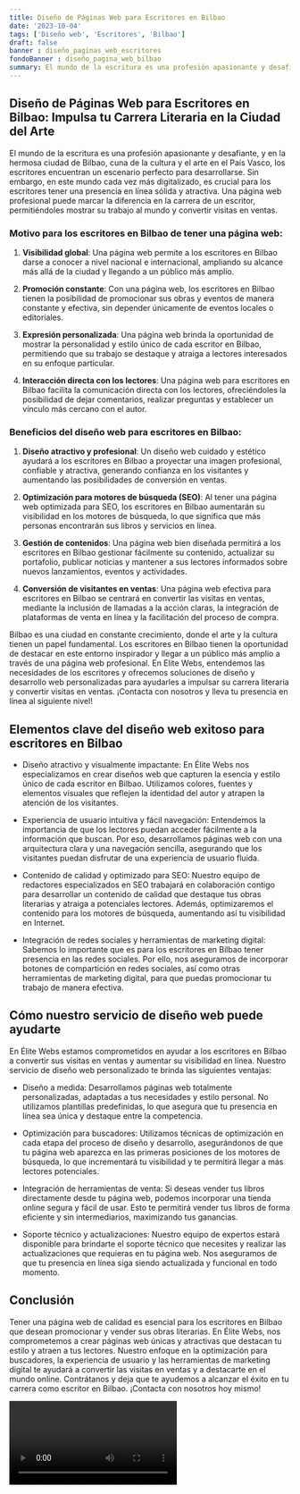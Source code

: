 ```yaml
---
title: Diseño de Páginas Web para Escritores en Bilbao
date: '2023-10-04'
tags: ['Diseño web', 'Escritores', 'Bilbao']
draft: false
banner : diseño_paginas_web_escritores
fondoBanner : diseño_pagina_web_bilbao
summary: El mundo de la escritura es una profesión apasionante y desafiante, y en la hermosa ciudad de Bilbao, cuna de la cultura y el arte en el País Vasco, los escritores encuentran un escenario perfecto para desarrollarse. Sin embargo, en este mundo cada vez más digitalizado, es crucial para los escritores tener una presencia en línea sólida y atractiva. Una página web profesional puede marcar la diferencia en la carrera de un escritor, permitiéndoles mostrar su trabajo al mundo y convertir visitas en ventas.
---
```


## Diseño de Páginas Web para Escritores en Bilbao: Impulsa tu Carrera Literaria en la Ciudad del Arte

El mundo de la escritura es una profesión apasionante y desafiante, y en la hermosa ciudad de Bilbao, cuna de la cultura y el arte en el País Vasco, los escritores encuentran un escenario perfecto para desarrollarse. Sin embargo, en este mundo cada vez más digitalizado, es crucial para los escritores tener una presencia en línea sólida y atractiva. Una página web profesional puede marcar la diferencia en la carrera de un escritor, permitiéndoles mostrar su trabajo al mundo y convertir visitas en ventas.

### Motivo para los escritores en Bilbao de tener una página web:

1. **Visibilidad global**: Una página web permite a los escritores en Bilbao darse a conocer a nivel nacional e internacional, ampliando su alcance más allá de la ciudad y llegando a un público más amplio.

2. **Promoción constante**: Con una página web, los escritores en Bilbao tienen la posibilidad de promocionar sus obras y eventos de manera constante y efectiva, sin depender únicamente de eventos locales o editoriales.

3. **Expresión personalizada**: Una página web brinda la oportunidad de mostrar la personalidad y estilo único de cada escritor en Bilbao, permitiendo que su trabajo se destaque y atraiga a lectores interesados ​​en su enfoque particular.

4. **Interacción directa con los lectores**: Una página web para escritores en Bilbao facilita la comunicación directa con los lectores, ofreciéndoles la posibilidad de dejar comentarios, realizar preguntas y establecer un vínculo más cercano con el autor.

### Beneficios del diseño web para escritores en Bilbao:

1. **Diseño atractivo y profesional**: Un diseño web cuidado y estético ayudará a los escritores en Bilbao a proyectar una imagen profesional, confiable y atractiva, generando confianza en los visitantes y aumentando las posibilidades de conversión en ventas.

2. **Optimización para motores de búsqueda (SEO)**: Al tener una página web optimizada para SEO, los escritores en Bilbao aumentarán su visibilidad en los motores de búsqueda, lo que significa que más personas encontrarán sus libros y servicios en línea.

3. **Gestión de contenidos**: Una página web bien diseñada permitirá a los escritores en Bilbao gestionar fácilmente su contenido, actualizar su portafolio, publicar noticias y mantener a sus lectores informados sobre nuevos lanzamientos, eventos y actividades.

4. **Conversión de visitantes en ventas**: Una página web efectiva para escritores en Bilbao se centrará en convertir las visitas en ventas, mediante la inclusión de llamadas a la acción claras, la integración de plataformas de venta en línea y la facilitación del proceso de compra.

Bilbao es una ciudad en constante crecimiento, donde el arte y la cultura tienen un papel fundamental. Los escritores en Bilbao tienen la oportunidad de destacar en este entorno inspirador y llegar a un público más amplio a través de una página web profesional. En Elite Webs, entendemos las necesidades de los escritores y ofrecemos soluciones de diseño y desarrollo web personalizadas para ayudarles a impulsar su carrera literaria y convertir visitas en ventas. ¡Contacta con nosotros y lleva tu presencia en línea al siguiente nivel!

<GifSeo />

<Cta />

## Elementos clave del diseño web exitoso para escritores en Bilbao

- Diseño atractivo y visualmente impactante: En Élite Webs nos especializamos en crear diseños web que capturen la esencia y estilo único de cada escritor en Bilbao. Utilizamos colores, fuentes y elementos visuales que reflejen la identidad del autor y atrapen la atención de los visitantes.

- Experiencia de usuario intuitiva y fácil navegación: Entendemos la importancia de que los lectores puedan acceder fácilmente a la información que buscan. Por eso, desarrollamos páginas web con una arquitectura clara y una navegación sencilla, asegurando que los visitantes puedan disfrutar de una experiencia de usuario fluida.

- Contenido de calidad y optimizado para SEO: Nuestro equipo de redactores especializados en SEO trabajará en colaboración contigo para desarrollar un contenido de calidad que destaque tus obras literarias y atraiga a potenciales lectores. Además, optimizaremos el contenido para los motores de búsqueda, aumentando así tu visibilidad en Internet.

- Integración de redes sociales y herramientas de marketing digital: Sabemos lo importante que es para los escritores en Bilbao tener presencia en las redes sociales. Por ello, nos aseguramos de incorporar botones de compartición en redes sociales, así como otras herramientas de marketing digital, para que puedas promocionar tu trabajo de manera efectiva.

## Cómo nuestro servicio de diseño web puede ayudarte

En Élite Webs estamos comprometidos en ayudar a los escritores en Bilbao a convertir sus visitas en ventas y aumentar su visibilidad en línea. Nuestro servicio de diseño web personalizado te brinda las siguientes ventajas:

- Diseño a medida: Desarrollamos páginas web totalmente personalizadas, adaptadas a tus necesidades y estilo personal. No utilizamos plantillas predefinidas, lo que asegura que tu presencia en línea sea única y destaque entre la competencia.

- Optimización para buscadores: Utilizamos técnicas de optimización en cada etapa del proceso de diseño y desarrollo, asegurándonos de que tu página web aparezca en las primeras posiciones de los motores de búsqueda, lo que incrementará tu visibilidad y te permitirá llegar a más lectores potenciales.

- Integración de herramientas de venta: Si deseas vender tus libros directamente desde tu página web, podemos incorporar una tienda online segura y fácil de usar. Esto te permitirá vender tus libros de forma eficiente y sin intermediarios, maximizando tus ganancias.

- Soporte técnico y actualizaciones: Nuestro equipo de expertos estará disponible para brindarte el soporte técnico que necesites y realizar las actualizaciones que requieras en tu página web. Nos aseguramos de que tu presencia en línea siga siendo actualizada y funcional en todo momento.

## Conclusión

Tener una página web de calidad es esencial para los escritores en Bilbao que desean promocionar y vender sus obras literarias. En Élite Webs, nos comprometemos a crear páginas web únicas y atractivas que destacan tu estilo y atraen a tus lectores. Nuestro enfoque en la optimización para buscadores, la experiencia de usuario y las herramientas de marketing digital te ayudará a convertir las visitas en ventas y a destacarte en el mundo online. Contrátanos y deja que te ayudemos a alcanzar el éxito en tu carrera como escritor en Bilbao. ¡Contacta con nosotros hoy mismo!

<Video />

<CtaBot job='Escritores' city='Bilbao'/>

<Gmaps query='Bilbao+españa+maps' />